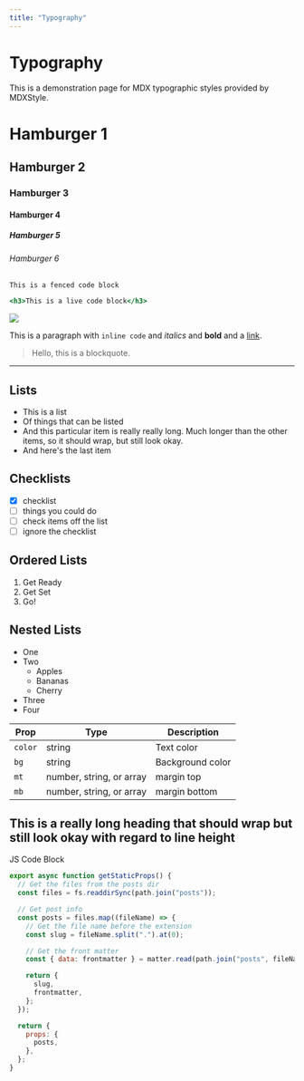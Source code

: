 ```yaml
---
title: "Typography"
---
```


# Typography

This is a demonstration page for MDX typographic styles provided by MDXStyle.

# Hamburger 1

## Hamburger 2

### Hamburger 3

#### Hamburger 4

##### Hamburger 5

###### Hamburger 6

```
This is a fenced code block
```

```.jsx
<h3>This is a live code block</h3>
```

![](https://jxnblk.com/mdx-go/card.png)

This is a paragraph with `inline code` and _italics_ and **bold** and a [link](#typography).

> Hello, this is a blockquote.

---

## Lists

- This is a list
- Of things that can be listed
- And this particular item is really really long. Much longer than the other items, so it should wrap, but still look okay.
- And here's the last item

## Checklists

- [x] checklist
- [ ] things you could do
- [ ] check items off the list
- [ ] ignore the checklist

## Ordered Lists

1. Get Ready
2. Get Set
3. Go!

## Nested Lists

- One
- Two
  - Apples
  - Bananas
  - Cherry
- Three
- Four

| Prop    | Type                     | Description      |
| ------- | ------------------------ | ---------------- |
| `color` | string                   | Text color       |
| `bg`    | string                   | Background color |
| `mt`    | number, string, or array | margin top       |
| `mb`    | number, string, or array | margin bottom    |

## This is a really long heading that should wrap but still look okay with regard to line height

JS Code Block

```javascript
export async function getStaticProps() {
  // Get the files from the posts dir
  const files = fs.readdirSync(path.join("posts"));

  // Get post info
  const posts = files.map((fileName) => {
    // Get the file name before the extension
    const slug = fileName.split(".").at(0);

    // Get the front matter
    const { data: frontmatter } = matter.read(path.join("posts", fileName));

    return {
      slug,
      frontmatter,
    };
  });

  return {
    props: {
      posts,
    },
  };
}
```
